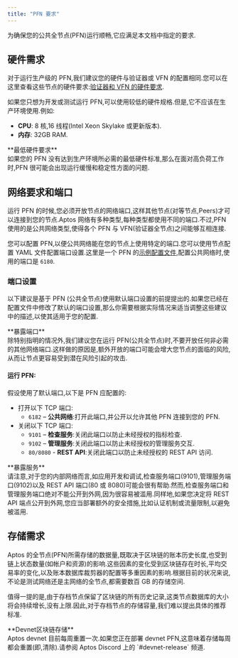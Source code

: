 ```yaml
---
title: "PFN 要求"
---
```



为确保您的公共全节点(PFN)运行顺畅,它应满足本文档中指定的要求.

## 硬件需求

对于运行生产级的 PFN,我们建议您的硬件与验证器或 VFN 的配置相同.您可以在这里查看这些节点的硬件要求:[验证器和 VFN 的硬件要求](/zh/network/nodes/validator-node/node-requirements.mdx#hardware-requirements).

如果您只想为开发或测试运行 PFN,可以使用较低的硬件规格.但是,它不应该在生产环境使用.例如:

- **CPU**: 8 核,16 线程(Intel Xeon Skylake 或更新版本).
- **内存**: 32GB RAM.

<Aside type="caution">
  **最低硬件要求**<br />
  如果您的 PFN 没有达到生产环境所必需的最低硬件标准,那么在面对高负荷工作时,PFN 很可能会出现运行缓慢和稳定性方面的问题.
</Aside>

## 网络要求和端口

运行 PFN 的时候,您必须开放节点的网络端口,这样其他节点(对等节点,Peers)才可以连接到您的节点.Aptos 网络有多种类型,每种类型都使用不同的端口.不过,PFN 使用的是公共网络类型,使得各个 PFN 与 VFN(验证器全节点)之间能够互相连接.

您可以配置 PFN,以便公共网络能在您的节点上使用特定的端口.您可以使用节点配置 YAML 文件配置端口设置.这里是一个 PFN 的[示例配置文件](https://github.com/aptos-labs/aptos-core/blob/main/config/src/config/test_data/public_full_node.yaml#L16),配置公共网络时,使用的端口是 `6180`.

### 端口设置

以下建议是基于 PFN (公共全节点)使用默认端口设置的前提提出的.如果您已经在配置文件中修改了默认的端口设置,那么你需要根据实际情况来适当调整这些建议中的描述,以使其适用于您的配置.

<Aside type="caution">
  **暴露端口**<br />
  除特别指明的情况外,我们建议您在运行 PFN(公共全节点)时,不要开放任何非必需的其他网络端口.这样做的原因是,额外开放的端口可能会增大您节点的面临的风险,从而让节点更容易受到潜在风险引起的攻击.
</Aside>

#### 运行 PFN:

假设使用了默认端口,以下是 PFN 应配置的:

- 打开以下 TCP 端口:
  - `6182` – **公共网络**:打开此端口,并公开以允许其他 PFN 连接到您的 PFN.
- 关闭以下 TCP 端口:
  - `9101` – **检查服务**:关闭此端口以防止未经授权的指标检查.
  - `9102` – **管理服务**:关闭此端口以防止未经授权的管理服务交互.
  - `80/8080` - **REST API**:关闭此端口以防止未经授权的 REST API 访问.

<Aside type="caution">
  **暴露服务**<br />
  请注意,对于您的内部网络而言,如应用开发和调试,检查服务端口(9101),管理服务端口(9102)以及 REST API 端口(80 或 8080)可能会很有帮助.然而,检查服务端口和管理服务端口绝对不能公开到外网,因为很容易被滥用.同样地,如果您决定将 REST API 端点公开到外网,您应当部署额外的安全措施,比如认证机制或流量限制,以避免被滥用.
</Aside>

## 存储需求

Aptos 的全节点(PFN)所需存储的数据量,既取决于区块链的账本历史长度,也受到链上状态数量(如帐户和资源)的影响.这些因素的变化受到区块链存在时长,平均交易率的变化,以及账本数据库裁剪器的配置等多重因素的影响.根据目前的状况来说,不论是测试网络还是主网络的全节点,都需要数百 GB 的存储空间.

值得一提的是,由于存档节点保留了区块链的所有历史记录,这类节点数据库的大小将会持续增长,没有上限.因此,对于存档节点的存储容量,我们难以提出具体的推荐标准.

<Aside type="note">
  **Devnet区块链存储**<br />
  Aptos devnet 目前每周重置一次.如果您正在部署 devnet PFN,这意味着存储每周都会重置(即,清除).请参阅 Aptos Discord 上的 `#devnet-release` 频道.
</Aside>
